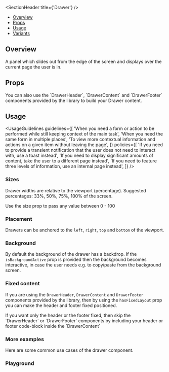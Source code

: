 
<Meta of={DrawerStories} />

<SectionHeader title={'Drawer'} />

- [Overview](#overview)
- [Props](#props)
- [Usage](#usage)
- [Variants](#variants)

## Overview

A panel which slides out from the edge of the screen and displays over the current page the user is in.

## Props

<ArgTypes of={Drawer} />

<Tip>
  You can also use the `DrawerHeader`, `DrawerContent` and `DrawerFooter` components provided by the
  library to build your Drawer content.
</Tip>

## Usage

<UsageGuidelines
  guidelines={[
    'When you need a form or action to be performed while still keeping context of the main task',
    'When you need the same form in multiple places',
    'To view more contextual information and actions on a given item without leaving the page',
  ]}
  policies={[
    'If you need to provide a transient notification that the user does not need to interact with, use a toast instead',
    'If you need to display significant amounts of content, take the user to a different page instead',
    'If you need to feature three levels of information, use an internal page instead',
  ]}
/>

<SubsectionHeader title="Variants" />

### Sizes

Drawer widths are relative to the viewport (percentage). Suggested percentages: 33%, 50%, 75%, 100% of the screen.

<Tip>Use the size prop to pass any value between 0 - 100</Tip>

<Canvas of={DrawerStories.Sizes} />

### Placement

Drawers can be anchored to the `left`, `right`, `top` and `bottom` of the viewport.

<Canvas of={DrawerStories.Placement} />

### Background

By default the background of the drawer has a backdrop. If the `isBackgroundActive` prop is provided then the background becomes interactive, in case the user needs e.g. to copy/paste from the background screen.

<Canvas of={DrawerStories.Background} />

### Fixed content

If you are using the `DrawerHeader`, `DrawerContent` and `DrawerFooter` components provided by the library, then by using the `hasFixedLayout` prop you can make the header and footer fixed positioned.

<Tip>
  If you want only the header or the footer fixed, then skip the `DrawerHeader` or `DrawerFooter`
  components by including your header or footer code-block inside the `DrawerContent`
</Tip>

<Canvas of={DrawerStories.FixedContent} />

### More examples

Here are some common use cases of the drawer component.

<Canvas of={DrawerStories.MoreExamples} />

### Playground

<Canvas of={DrawerStories.Playground} />
